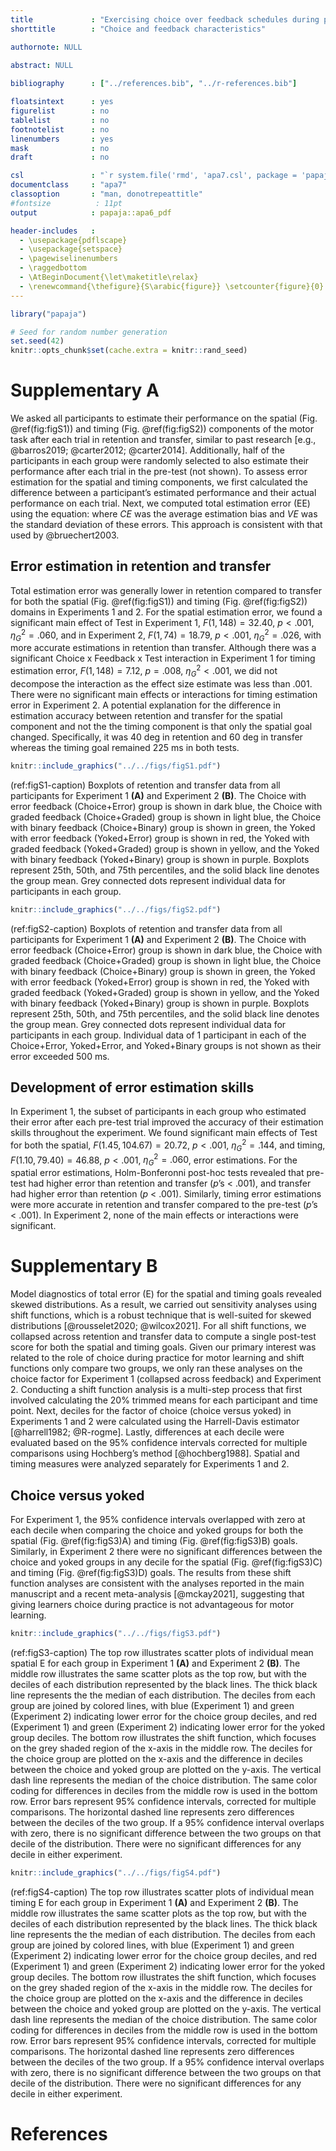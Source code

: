 ```yaml
---
title             : "Exercising choice over feedback schedules during practice is not advantageous for motor learning"
shorttitle        : "Choice and feedback characteristics"

authornote: NULL
  
abstract: NULL

bibliography      : ["../references.bib", "../r-references.bib"]

floatsintext      : yes
figurelist        : no
tablelist         : no
footnotelist      : no
linenumbers       : yes
mask              : no
draft             : no

csl               : "`r system.file('rmd', 'apa7.csl', package = 'papaja')`"
documentclass     : "apa7"
classoption       : "man, donotrepeattitle"
#fontsize          : 11pt
output            : papaja::apa6_pdf

header-includes   :
  - \usepackage{pdflscape}
  - \usepackage{setspace}
  - \pagewiselinenumbers
  - \raggedbottom
  - \AtBeginDocument{\let\maketitle\relax}
  - \renewcommand{\thefigure}{S\arabic{figure}} \setcounter{figure}{0}
---
```


```r
library("papaja")
```

```r
# Seed for random number generation
set.seed(42)
knitr::opts_chunk$set(cache.extra = knitr::rand_seed)
```

# Supplementary A

We asked all participants to estimate their performance on the spatial (Fig. \@ref(fig:figS1)) and timing (Fig. \@ref(fig:figS2)) components of the motor task after each trial in retention and transfer, similar to past research [e.g., @barros2019; @carter2012; @carter2014]. Additionally, half of the participants in each group were randomly selected to also estimate their performance after each trial in the pre-test (not shown). To assess error estimation for the spatial and timing components, we first calculated the difference between a participant's estimated performance and their actual performance on each trial. Next, we computed total estimation error (EE) using the equation:
\begin{equation}
EE = \sqrt{CE^2 + VE^2}
\end{equation}
where $CE$ was the average estimation bias and $VE$ was the standard deviation of these errors. This approach is consistent with that used by @bruechert2003.

## Error estimation in retention and transfer

Total estimation error was generally lower in retention compared to transfer for both the spatial (Fig. \@ref(fig:figS1)) and timing (Fig. \@ref(fig:figS2)) domains in Experiments 1 and 2. For the spatial estimation error, we found a significant main effect of Test in Experiment 1, $F(1,148) = 32.40$, $p < .001$, $\eta_{G}^2 = .060$, and in Experiment 2, $F(1,74) = 18.79$, $p < .001$, $\eta_{G}^2 = .026$, with more accurate estimations in retention than transfer. Although there was a significant Choice x Feedback x Test interaction in Experiment 1 for timing estimation error, $F(1,148) = 7.12$, $p = .008$, $\eta_{G}^2 < .001$, we did not decompose the interaction as the effect size estimate was less than $.001$. There were no significant main effects or interactions for timing estimation error in Experiment 2. A potential explanation for the difference in estimation accuracy between retention and transfer for the spatial component and not the the timing component is that only the spatial goal changed. Specifically, it was 40 deg in retention and 60 deg in transfer whereas the timing goal remained 225 ms in both tests.

```r
knitr::include_graphics("../../figs/figS1.pdf")
```

(ref:figS1-caption) \small \onehalfspacing \textbf{Total spatial error estimation data.} Boxplots of retention and transfer data from all participants for Experiment 1 **(A)** and Experiment 2 **(B)**. The Choice with error feedback (Choice+Error) group is shown in dark blue, the Choice with graded feedback (Choice+Graded) group is shown in light blue, the Choice with binary feedback (Choice+Binary) group is shown in green, the Yoked with error feedback (Yoked+Error) group is shown in red, the Yoked with graded feedback (Yoked+Graded) group is shown in yellow, and the Yoked with binary feedback (Yoked+Binary) group is shown in purple. Boxplots represent 25th, 50th, and 75th percentiles, and the solid black line denotes the group mean. Grey connected dots represent individual data for participants in each group.

```r
knitr::include_graphics("../../figs/figS2.pdf")
```

(ref:figS2-caption) \small \onehalfspacing \textbf{Total timing error estimation data.} Boxplots of retention and transfer data from all participants for Experiment 1 **(A)** and Experiment 2 **(B)**. The Choice with error feedback (Choice+Error) group is shown in dark blue, the Choice with graded feedback (Choice+Graded) group is shown in light blue, the Choice with binary feedback (Choice+Binary) group is shown in green, the Yoked with error feedback (Yoked+Error) group is shown in red, the Yoked with graded feedback (Yoked+Graded) group is shown in yellow, and the Yoked with binary feedback (Yoked+Binary) group is shown in purple. Boxplots represent 25th, 50th, and 75th percentiles, and the solid black line denotes the group mean. Grey connected dots represent individual data for participants in each group. Individual data of 1 participant in each of the Choice+Error, Yoked+Error, and Yoked+Binary groups is not shown as their error exceeded 500 ms.

## Development of error estimation skills

In Experiment 1, the subset of participants in each group who estimated their error after each pre-test trial improved the accuracy of their estimation skills throughout the experiment. We found significant main effects of Test for both the spatial, $F(1.45,104.67) = 20.72$, $p < .001$, $\eta_{G}^2 = .144$, and timing, $F(1.10,79.40) = 46.88$, $p < .001$, $\eta_{G}^2 = .060$, error estimations. For the spatial error estimations, Holm-Bonferonni post-hoc tests revealed that pre-test had higher error than retention and transfer ($p$'s < .001), and transfer had higher error than retention ($p$ < .001). Similarly, timing error estimations were more accurate in retention and transfer compared to the pre-test ($p$'s < .001). In Experiment 2, none of the main effects or interactions were significant.

\newpage

# Supplementary B

Model diagnostics of total error (E) for the spatial and timing goals revealed skewed distributions. As a result, we carried out sensitivity analyses using shift functions, which is a robust technique that is well-suited for skewed distributions [@rousselet2020; @wilcox2021]. For all shift functions, we collapsed across retention and transfer data to compute a single post-test score for both the spatial and timing goals. Given our primary interest was related to the role of choice during practice for motor learning and shift functions only compare two groups, we only ran these analyses on the choice factor for Experiment 1 (collapsed across feedback) and Experiment 2. Conducting a shift function analysis is a multi-step process that first involved calculating the 20% trimmed means for each participant and time point. Next, deciles for the factor of choice (choice versus yoked) in Experiments 1 and 2 were calculated using the Harrell-Davis estimator [@harrell1982; @R-rogme]. Lastly, differences at each decile were evaluated based on the 95% confidence intervals corrected for multiple comparisons using Hochberg's method [@hochberg1988]. Spatial and timing measures were analyzed separately for Experiments 1 and 2.

## Choice versus yoked

For Experiment 1, the 95% confidence intervals overlapped with zero at each decile when comparing the choice and yoked groups for both the spatial (Fig. \@ref(fig:figS3)A) and timing (Fig. \@ref(fig:figS3)B) goals. Similarly, in Experiment 2 there were no significant differences between the choice and yoked groups in any decile for the spatial (Fig. \@ref(fig:figS3)C) and timing (Fig. \@ref(fig:figS3)D) goals. The results from these shift function analyses are consistent with the analyses reported in the main manuscript and a recent meta-analysis [@mckay2021], suggesting that giving learners choice during practice is not advantageous for motor learning.

```r
knitr::include_graphics("../../figs/figS3.pdf")
```

(ref:figS3-caption) \small \onehalfspacing \textbf{Post-test (collapsed across retention and transfer) spatial E (deg) shift function.} The top row illustrates scatter plots of individual mean spatial E for each group in Experiment 1 **(A)** and Experiment 2 **(B)**. The middle row illustrates the same scatter plots as the top row, but with the deciles of each distribution represented by the black lines. The thick black line represents the the median of each distribution. The deciles from each group are joined by colored lines, with blue (Experiment 1) and green (Experiment 2) indicating lower error for the choice group deciles, and red (Experiment 1) and green (Experiment 2) indicating lower error for the yoked group deciles. The bottom row illustrates the shift function, which focuses on the grey shaded region of the x-axis in the middle row. The deciles for the choice group are plotted on the x-axis and the difference in deciles between the choice and yoked group are plotted on the y-axis. The vertical dash line represents the median of the choice distribution. The same color coding for differences in deciles from the middle row is used in the bottom row. Error bars represent 95% confidence intervals, corrected for multiple comparisons. The horizontal dashed line represents zero differences between the deciles of the two group. If a 95% confidence interval overlaps with zero, there is no significant difference between the two groups on that decile of the distribution. There were no significant differences for any decile in either experiment.

```r
knitr::include_graphics("../../figs/figS4.pdf")
```

(ref:figS4-caption) \small \onehalfspacing \textbf{Post-test (collapsed across retention and transfer) timing E (ms) shift function.} The top row illustrates scatter plots of individual mean timing E for each group in Experiment 1 **(A)** and Experiment 2 **(B)**. The middle row illustrates the same scatter plots as the top row, but with the deciles of each distribution represented by the black lines. The thick black line represents the the median of each distribution. The deciles from each group are joined by colored lines, with blue (Experiment 1) and green (Experiment 2) indicating lower error for the choice group deciles, and red (Experiment 1) and green (Experiment 2) indicating lower error for the yoked group deciles. The bottom row illustrates the shift function, which focuses on the grey shaded region of the x-axis in the middle row. The deciles for the choice group are plotted on the x-axis and the difference in deciles between the choice and yoked group are plotted on the y-axis. The vertical dash line represents the median of the choice distribution. The same color coding for differences in deciles from the middle row is used in the bottom row. Error bars represent 95% confidence intervals, corrected for multiple comparisons. The horizontal dashed line represents zero differences between the deciles of the two group. If a 95% confidence interval overlaps with zero, there is no significant difference between the two groups on that decile of the distribution. There were no significant differences for any decile in either experiment.

\newpage

# References

\vspace{2ex}
::: {#refs custom-style="Bibliography"}
:::
